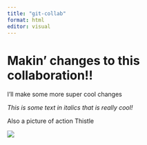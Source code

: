 ```yaml
---
title: "git-collab"
format: html
editor: visual
---
```


## 

# Makin' changes to this collaboration!!

I'll make some more super cool changes

*This is some text in italics that is really cool!*

Also a picture of action Thistle

![](images/Thistle.jpg)
